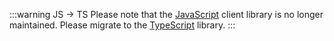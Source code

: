 :::warning JS → TS
Please note that the [JavaScript](/developers/weaviate/client-libraries/javascript) client library is no longer maintained. Please migrate to the [TypeScript](/developers/weaviate/client-libraries/typescript) library.
:::
